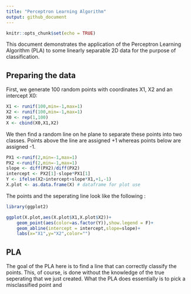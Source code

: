 ```yaml
---
title: "Perceptron Learning Algorithm"
output: github_document
---
```


```r
knitr::opts_chunk$set(echo = TRUE)
```



This document demonstrates the application of the Perceptron Learning Algorithm (PLA) to some linearly separable 2D data for the purpose of classification.

## Preparing the data

First, we generate 100 random points with coordinates X1, X2 and an intercept X0:

```r
X1 <- runif(100,min=-1,max=1)
X2 <- runif(100,min=-1,max=1)
X0 <- rep(1,100)
X <- cbind(X0,X1,X2)
```

We then find a random line on he plane to separate these points into two classes. Points above the line are assigned +1 whereas points below are assigned -1.
```r
PX1 <-runif(2,min=-1,max=1)
PX2 <-runif(2,min=-1,max=1)
slope <- diff(PX2)/diff(PX2)
intercept <- PX2[1]-slope*PX1[1]
Y <- ifelse(X2>intercept+slope*X1,+1,-1)
X.plot <- as.data.frame(X) # dataframe for plot use
```

The points and the seperating line look like the following :
```r
library(ggplot2)
```

```r
ggplot(X.plot,aes(X.plot$X1,X.plot$X2))+
    geom_point(aes(color=as.factor(Y)),show.legend = F)+
    geom_abline(intercept = intercept,slope=slope)+
    labs(x="X1",y="X2",color="")
```

## PLA
The goal of the PLA here is to find a line that can correctly classify the points. This, of course, is done without the knowledge of the true seperating that we just created. 
What the PLA does essentially is to pick a misclassified point and 